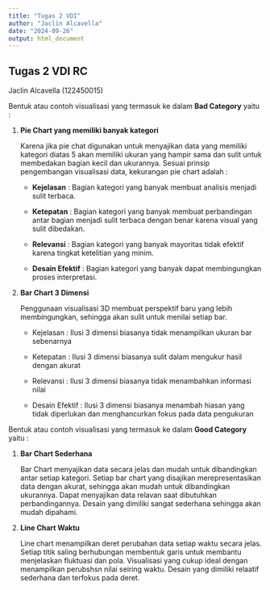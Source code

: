 ---
title: "Tugas 2 VDI"
author: "Jaclin Alcavella"
date: "2024-09-26"
output: html_document
---

## Tugas 2 VDI RC

Jaclin Alcavella (122450015)

Bentuk atau contoh visualisasi yang termasuk ke dalam **Bad Category** yaitu :

1.  **Pie Chart yang memiliki banyak kategori**

    Karena jika pie chat digunakan untuk menyajikan data yang memiliki kategori diatas 5 akan memiliki ukuran yang hampir sama dan sulit untuk membedakan bagian kecil dan ukurannya. Sesuai prinsip pengembangan visualisasi data, kekurangan pie chart adalah :

    -   **Kejelasan** : Bagian kategori yang banyak membuat analisis menjadi sulit terbaca.

    -   **Ketepatan** : Bagian kategori yang banyak membuat perbandingan antar bagian menjadi sulit terbaca dengan benar karena visual yang sulit dibedakan.

    -   **Relevansi** : Bagian kategori yang banyak mayoritas tidak efektif karena tingkat ketelitian yang minim.

    -   **Desain Efektif** : Bagian kategori yang banyak dapat membingungkan proses interpretasi.

2.  **Bar Chart 3 Dimensi**

    Penggunaan visualisasi 3D membuat perspektif baru yang lebih membingungkan, sehingga akan sulit untuk menilai setiap bar.

    -   Kejelasan : Ilusi 3 dimensi biasanya tidak menampilkan ukuran bar sebenarnya

    -   Ketepatan : Ilusi 3 dimensi biasanya sulit dalam mengukur hasil dengan akurat

    -   Relevansi : Ilusi 3 dimensi biasanya tidak menambahkan informasi nilai

    -   Desain Efektif : Ilusi 3 dimensi biasanya menambah hiasan yang tidak diperlukan dan menghancurkan fokus pada data pengukuran

Bentuk atau contoh visualisasi yang termasuk ke dalam **Good Category** yaitu :

1.  **Bar Chart Sederhana**

    Bar Chart menyajikan data secara jelas dan mudah untuk dibandingkan antar setiap kategori. Setiap bar chart yang disajikan merepresentasikan data dengan akurat, sehingga akan mudah untuk dibandingkan ukurannya. Dapat menyajikan data relavan saat dibutuhkan perbandingannya. Desain yang dimiliki sangat sederhana sehingga akan mudah dipahami.

2.  **Line Chart Waktu**

    Line chart menampilkan deret perubahan data setiap waktu secara jelas. Setiap titik saling berhubungan membentuk garis untuk membantu menjelaskan fluktuasi dan pola. Visualisasi yang cukup ideal dengan menampilkan perubshsn nilai seiring waktu. Desain yang dimiliki relaatif sederhana dan terfokus pada deret.
